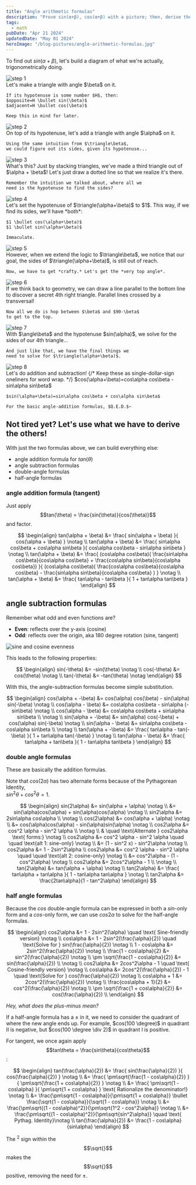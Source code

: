 ```yaml
---
title: "Angle arithmetic formulas"
description: "Prove sin(α+β), cos(α+β) with a picture; then, derive the rest"
tags:
  - math
pubDate: "Apr 21 2024"
updatedDate: "May 01 2024"
heroImage: "/blog-pictures/angle-arithmetic-formulas.jpg"
---
```


To find out $sin(\alpha+\beta)$, let's build a diagram of
what we're actually, trigonometrically doing.

<div class="grid grid-cols-2 gap-4">
  <img src="/blog-pictures/angle-arithmetic-formulas-01.svg" alt="step 1" class="mx-auto"/>
  <div>
    Let's make a triangle with angle $\beta$ on it.
    
    If its hypotenuse is some number $H$, then:  
    $opposite=H \bullet sin(\beta)$  
    $adjacent=H \bullet cos(\beta)$

    Keep this in mind for later.

  </div>
  <img src="/blog-pictures/angle-arithmetic-formulas-02.svg" alt="step 2" class="mx-auto"/>
  <div>
    On top of its hypotenuse, let's add a triangle with angle $\alpha$ on it.

    Using the same intuition from $\triangle\beta$,
    we could figure out its sides, given its hypotenuse...

  </div>
  <img src="/blog-pictures/angle-arithmetic-formulas-03.svg" alt="step 3" class="mx-auto"/>
  <div>
    What's this? Just by stacking triangles, we've made a
    third triangle out of $\alpha + \beta$! Let's just draw
    a dotted line so that we realize it's there.

    Remember the intuition we talked about, where all we
    need is the hypotenuse to find the sides?

  </div>
  <img src="/blog-pictures/angle-arithmetic-formulas-04.svg" alt="step 4" class="mx-auto"/>
  <div>
    Let's set the hypotenuse of $\triangle(\alpha+\beta)$
    to $1$. This way, if we find its sides, we'll have
    *both*:  
  
    $1 \bullet cos(\alpha+\beta)$  
    $1 \bullet sin(\alpha+\beta)$

    Immaculate.

  </div>
  <img src="/blog-pictures/angle-arithmetic-formulas-05.svg" alt="step 5" class="mx-auto"/>
  <div>
    However, when we extend the logic to $\triangle\beta$,
    we notice that our goal, the sides of
    $\triangle(\alpha+\beta)$, is still out of reach.

    Now, we have to get *crafty.* Let's get the *very top angle*.

  </div>
  <img src="/blog-pictures/angle-arithmetic-formulas-06.svg" alt="step 6" class="mx-auto"/>
  <div>
    If we think back to geometry, we can draw a line
    parallel to the bottom line to discover a secret 4th
    right triangle. Parallel lines crossed by a
    transversal!

    Now all we do is hop between $\beta$ and $90-\beta$
    to get to the top.

  </div>
  <img src="/blog-pictures/angle-arithmetic-formulas-07.svg" alt="step 7" class="mx-auto"/>
  <div>
    With $\angle\beta$ and the hypotenuse $sin(\alpha)$,
    we solve for the sides of our 4th triangle...  
    
    And just like that, we have the final things we
    need to solve for $\triangle(\alpha+\beta)$.
  </div>
  <img src="/blog-pictures/angle-arithmetic-formulas-08.svg" alt="step 8" class="mx-auto"/>
  <div>
    Let's do addition and subtraction!
    {/* Keep these as single-dollar-sign oneliners for word wrap. */}
    $cos(\alpha+\beta)=cos\alpha cos\beta - sin\alpha sin\beta$

    $sin(\alpha+\beta)=sin\alpha cos\beta + cos\alpha sin\beta$

    For the basic angle-addition formulas, $Q.E.D.$~

  </div>
</div>

## Not tired yet? Let's use what we have to derive the others!

With just the two formulas above, we can build everything else:

- angle addition formula for $tan(\theta)$
- angle subtraction formulas
- double-angle formulas
- half-angle formulas

### angle addition formula (tangent)

Just apply
$$tan(\theta) = \frac{sin(\theta)}{cos(\theta)}$$
and factor.

$$
\begin{align}
tan(\alpha + \beta) &= \frac{
  sin(\alpha + \beta)
}{
  cos(\alpha + \beta)
} \notag \\
tan(\alpha + \beta) &= \frac{
  sin\alpha cos\beta + cos\alpha sin\beta
}{
  cos\alpha cos\beta - sin\alpha sin\beta
} \notag \\
tan(\alpha + \beta) &= \frac{
  (cos\alpha cos\beta)(
    \frac{sin\alpha cos\beta}{cos\alpha cos\beta} +
    \frac{cos\alpha sin\beta}{cos\alpha cos\beta})
}{
  (cos\alpha cos\beta)(
    \frac{cos\alpha cos\beta}{cos\alpha cos\beta} -
    \frac{sin\alpha sin\beta}{cos\alpha cos\beta}
  )
} \notag \\
tan(\alpha + \beta) &= \frac{
  tan\alpha - tan\beta
}{
  1 + tan\alpha tan\beta
}
\end{align}
$$

## angle subtraction formulas

Remember what odd and even functions are?

- **Even**: reflects over the y-axis (cosine)
- **Odd**: reflects over the origin, aka 180 degree rotation (sine, tangent)

<img
  src="/blog-pictures/angle-arithmetic-formulas-09.svg"
  alt="sine and cosine evenness"
  class="mx-auto"
/>

This leads to the following properties:

$$
\begin{align}
sin(-\theta) &= -sin(\theta) \notag \\
cos(-\theta) &= cos(\theta) \notag \\
tan(-\theta) &= -tan(\theta) \notag
\end{align}
$$

With this, the angle-subtraction formulas become simple substitution.

$$
\begin{align}
cos(\alpha + -\beta) &= cos(\alpha) cos(\beta) - sin(\alpha) sin(-\beta) \notag \\
cos(\alpha - \beta)  &= cos\alpha cos\beta - sin\alpha (-sin\beta) \notag \\
cos(\alpha - \beta)  &= cos\alpha cos\beta + sin\alpha sin\beta \\
\notag \\
sin(\alpha + -\beta) &= sin(\alpha) cos(-\beta) + cos(\alpha) sin(-\beta) \notag \\
sin(\alpha - \beta)  &= sin\alpha cos\beta - cos\alpha sin\beta
\\
\notag \\
tan(\alpha + -\beta) &= \frac{
  tan\alpha - tan(-\beta)
}{
  1 + tan\alpha tan(-\beta)
} \notag \\
tan(\alpha - \beta) &= \frac{
  tan\alpha + tan\beta
}{
  1 - tan\alpha tan\beta
}
\end{align}
$$

### double angle formulas

These are basically the addition formulas.

Note that $cos(2\alpha)$ has two alternate forms because of the
Pythagorean Identity,  
$sin^2 \theta + cos^2 \theta = 1$.

$$
\begin{align}
sin(2\alpha) &= sin(\alpha + \alpha) \notag \\
  &= sin(\alpha)cos(\alpha) + sin(\alpha)cos(\alpha) \notag \\
sin2\alpha &= 2sin\alpha cos\alpha \\
\notag \\
cos(2\alpha) &= cos(\alpha + \alpha) \notag \\
  &= cos(\alpha)cos(\alpha) - sin(\alpha)sin(\alpha) \notag \\
cos2\alpha &= cos^2 \alpha - sin^2 \alpha \\
\notag \\
  & \quad \text{Alternate } cos2\alpha \text{ forms:} \notag \\
cos2\alpha &= cos^2 \alpha - sin^2 \alpha \quad \quad \text{alt 1: sine-only} \notag \\
  &= (1 - sin^2 x) - sin^2\alpha \notag \\
cos2\alpha &= 1 - 2sin^2\alpha \\
cos2\alpha &= cos^2 \alpha - sin^2 \alpha \quad \quad \text{alt 2: cosine-only} \notag \\
  &= cos^2\alpha - (1 - cos^2\alpha) \notag \\
cos2\alpha &= 2cos^2\alpha - 1 \\
\notag \\
tan(2\alpha) &= tan(\alpha + \alpha) \notag \\
tan(2\alpha) &= \frac{
  tan\alpha + tan\alpha
}{
  1 - tan\alpha tan\alpha
} \notag \\
tan2\alpha &= \frac{2tan\alpha}{1 - tan^2\alpha}
\end{align}
$$

### half angle formulas

Because the $cos$ double-angle formula can be expressed in both
a $sin$-only form and a $cos$-only form, we can use $cos2\alpha$ to solve
for the half-angle formulas.

$$
\begin{align}
cos2\alpha &= 1 - 2sin^2(\alpha) \quad \text{ Sine-friendly version} \notag \\
cos\alpha &= 1 - 2sin^2(\frac{\alpha}{2}) \quad \text{Solve for } sin(\frac{\alpha}{2}) \notag \\
1 - cos\alpha &= 2sin^2(\frac{\alpha}{2}) \notag \\
\frac{1 - cos\alpha}{2} &= sin^2(\frac{\alpha}{2}) \notag \\
\pm \sqrt{\frac{1 - cos\alpha}{2}} &= sin(\frac{\alpha}{2}) \\
\notag \\
cos2\alpha &= 2cos^2\alpha - 1 \quad \text{ Cosine-friendly version} \notag \\
cos\alpha &= 2cos^2(\frac{\alpha}{2}) - 1 \quad \text{Solve for } cos(\frac{\alpha}{2}) \notag \\
cos\alpha + 1 &= 2cos^2(\frac{\alpha}{2}) \notag \\
\frac{cos\alpha + 1}{2} &= cos^2(\frac{\alpha}{2}) \notag \\
\pm \sqrt{\frac{1 + cos\alpha}{2}} &= cos(\frac{\alpha}{2}) \\
\end{align}
$$

_Hey, what does the plus-minus mean?_

If a half-angle formula has a $\pm$ in it, we need to consider
the quadrant of where the new angle ends up. For example, $cos(100 \degree)$
in quadrant II is negative, but $cos(100 \degree \div 2)$ in quadrant I is positive.

For tangent, we once again apply $$tan\theta = \frac{sin\theta}{cos\theta}$$:

$$
\begin{align}
tan(\frac{\alpha}{2}) &= \frac{
    sin(\frac{\alpha}{2})
  }{
    cos(\frac{\alpha}{2})
  } \notag \\
  &= \frac{
    \pm\sqrt{\frac{1 - cos\alpha}{2}}
  }{
    \pm\sqrt{\frac{1 + cos\alpha}{2}}
  } \notag \\
  &= \frac{
    \pm\sqrt{1 - cos\alpha}
  }{
    \pm\sqrt{1 + cos\alpha}
  } \text{ Rationalize the denominator!} \notag \\
  &= \frac{\pm\sqrt{1 - cos\alpha}}{\pm\sqrt{1 + cos\alpha}} \bullet
  \frac{\sqrt{1 - cos\alpha}}{\sqrt{1 - cos\alpha}} \notag \\
  &= \frac{\pm\sqrt{(1 - cos\alpha)^2}}{\pm\sqrt{1^2 - cos^2\alpha}} \notag \\
  &= \frac{\pm\sqrt{(1 - cos\alpha)^2}}{\pm\sqrt{sin^2\alpha}} \quad \text{ Pythag. Identity}\notag \\
tan(\frac{\alpha}{2}) &= \frac{1 - cos\alpha}{sin\alpha}
\end{align}
$$

The $^2$ sign within the $$\sqrt{}$$ makes the $$\sqrt{}$$ positive, removing the need for $\pm$.
